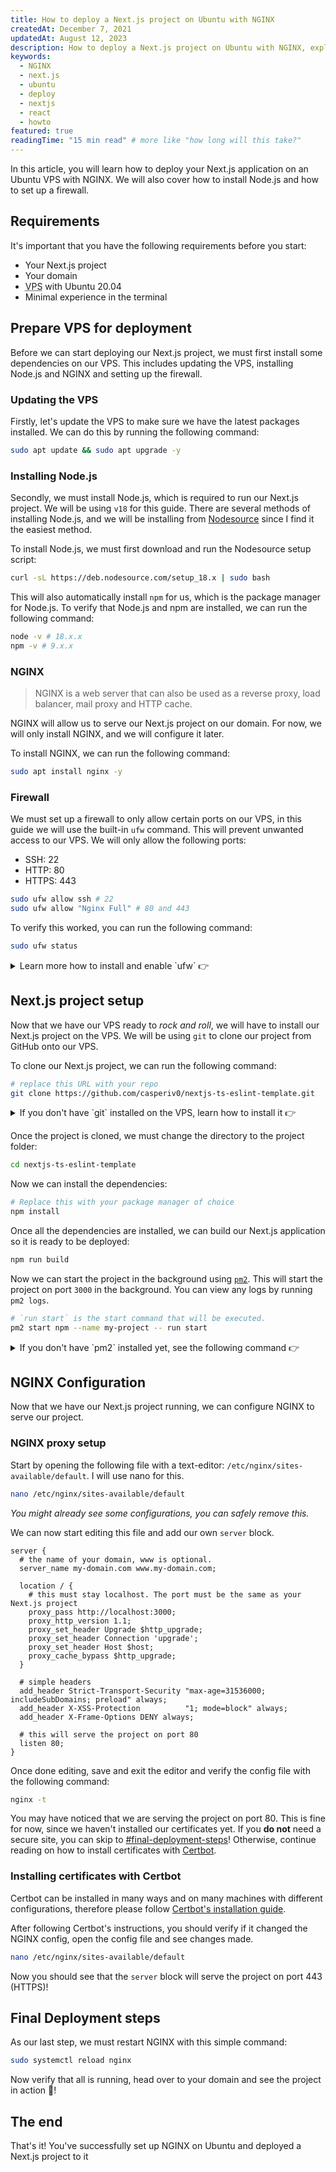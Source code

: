 ```yaml
---
title: How to deploy a Next.js project on Ubuntu with NGINX
createdAt: December 7, 2021
updatedAt: August 12, 2023
description: How to deploy a Next.js project on Ubuntu with NGINX, explained in simple steps.
keywords:
  - NGINX
  - next.js
  - ubuntu
  - deploy
  - nextjs
  - react
  - howto
featured: true
readingTime: "15 min read" # more like "how long will this take?"
---
```


In this article, you will learn how to deploy your Next.js application on an Ubuntu VPS with NGINX. We will also cover how to install Node.js and how to set up a firewall.

## Requirements

It's important that you have the following requirements before you start:

- Your Next.js project
- Your domain
- <abbr title="Virtual Private Server">VPS</abbr> with Ubuntu 20.04
- Minimal experience in the terminal

## Prepare VPS for deployment

Before we can start deploying our Next.js project, we must first install some dependencies on our VPS.
This includes updating the VPS, installing Node.js and NGINX and setting up the firewall.

### Updating the VPS

Firstly, let's update the VPS to make sure we have the latest packages installed. We can do this by running the following command:

```bash
sudo apt update && sudo apt upgrade -y
```

### Installing Node.js

Secondly, we must install Node.js, which is required to run our Next.js project. We will be using `v18` for this guide.
There are several methods of installing Node.js, and we will be installing from [Nodesource](https://github.com/nodesource/distributions#readme) since I find it the easiest method.

To install Node.js, we must first download and run the Nodesource setup script:

```bash --command=true
curl -sL https://deb.nodesource.com/setup_18.x | sudo bash
```

This will also automatically install `npm` for us, which is the package manager for Node.js.
To verify that Node.js and npm are installed, we can run the following command:

```bash --command=true
node -v # 18.x.x
npm -v # 9.x.x
```

### NGINX

> NGINX is a web server that can also be used as a reverse proxy, load balancer, mail proxy and HTTP cache.

NGINX will allow us to serve our Next.js project on our domain. For now, we will only install NGINX, and we will configure it later.

To install NGINX, we can run the following command:

```bash --command=true
sudo apt install nginx -y
```

### Firewall

We must set up a firewall to only allow certain ports on our VPS, in this guide we will use the built-in `ufw` command. This will prevent unwanted access to our VPS.
We will only allow the following ports:

- SSH: 22
- HTTP: 80
- HTTPS: 443

```bash showLineNumbers
sudo ufw allow ssh # 22
sudo ufw allow "Nginx Full" # 80 and 443
```

To verify this worked, you can run the following command:

```bash --command=true
sudo ufw status
```

<Info title="Firewall disabled or not installed?">

  <details>
    <summary>Learn more how to install and enable `ufw` 👉</summary>

To install `ufw`, run the following command:

```bash
sudo apt install ufw -y
```

To enable `ufw`, run the following command:

```bash
sudo ufw enable
```

  </details>

</Info>

## Next.js project setup

Now that we have our VPS ready to _rock and roll_, we will have to install our Next.js project on the VPS.
We will be using `git` to clone our project from GitHub onto our VPS.

To clone our Next.js project, we can run the following command:

```bash --command=true
# replace this URL with your repo
git clone https://github.com/casperiv0/nextjs-ts-eslint-template.git
```

<Info title="Don't have git installed?">

  <details>
    <summary>If you don't have `git` installed on the VPS, learn how to install it 👉</summary>

```bash
sudo apt install git -y
```

  </details>

</Info>

Once the project is cloned, we must change the directory to the project folder:

```bash --command=true
cd nextjs-ts-eslint-template
```

Now we can install the dependencies:

```bash --command=true
# Replace this with your package manager of choice
npm install
```

Once all the dependencies are installed, we can build our Next.js application so it is ready to be deployed:

```bash
npm run build
```

Now we can start the project in the background using [`pm2`](https://pm2.io). This will start the project on port `3000` in the background.
You can view any logs by running `pm2 logs`.

```bash
# `run start` is the start command that will be executed.
pm2 start npm --name my-project -- run start
```

<Info >
  <details style={{marginTop: 10}}>
    <summary>If you don't have `pm2` installed yet, see the following command 👉</summary>

```sh
sudo npm install --global pm2
```

[Learn more about `pm2` here](https://pm2.io).

  </details>
</Info>

## NGINX Configuration

Now that we have our Next.js project running, we can configure NGINX to serve our project.

### NGINX proxy setup

Start by opening the following file with a text-editor: `/etc/nginx/sites-available/default`. I will use nano for this.

```bash --command=true
nano /etc/nginx/sites-available/default
```

_You might already see some configurations, you can safely remove this._

We can now start editing this file and add our own `server` block.

```nginx title="/etc/nginx/sites-available/default"
server {
  # the name of your domain, www is optional.
  server_name my-domain.com www.my-domain.com;

  location / {
    # this must stay localhost. The port must be the same as your Next.js project
    proxy_pass http://localhost:3000;
    proxy_http_version 1.1;
    proxy_set_header Upgrade $http_upgrade;
    proxy_set_header Connection 'upgrade';
    proxy_set_header Host $host;
    proxy_cache_bypass $http_upgrade;
  }

  # simple headers
  add_header Strict-Transport-Security "max-age=31536000; includeSubDomains; preload" always;
  add_header X-XSS-Protection          "1; mode=block" always;
  add_header X-Frame-Options DENY always;

  # this will serve the project on port 80
  listen 80;
}
```

Once done editing, save and exit the editor and verify the config file with the following command:

```bash --command=true
nginx -t
```

You may have noticed that we are serving the project on port 80. This is fine for now, since we haven't installed our certificates yet.
If you **do not** need a secure site, you can skip to [#final-deployment-steps](#final-deployment-steps)! Otherwise, continue reading on how to install certificates with [Certbot](https://certbot.eff.org/).

### Installing certificates with Certbot

Certbot can be installed in many ways and on many machines with different configurations, therefore please follow [Certbot's installation guide](https://certbot.eff.org/instructions).

After following Certbot's instructions, you should verify if it changed the NGINX config, open the config file and see changes made.

```bash --command=true
nano /etc/nginx/sites-available/default
```

Now you should see that the `server` block will serve the project on port 443 (HTTPS)!

## Final Deployment steps

As our last step, we must restart NGINX with this simple command:

```bash --command=true
sudo systemctl reload nginx
```

Now verify that all is running, head over to your domain and see the project in action 🎉!

## The end

That's it! You've successfully set up NGINX on Ubuntu and deployed a Next.js project to it
